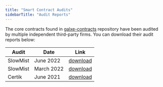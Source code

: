 ```yaml
---
title: "Smart Contract Audits"
sidebarTitle: "Audit Reports"
---
```


The core contracts found in [galxe-contracts](https://github.com/GalxeHQ/galxe-contracts) repository have been audited by multiple independent third-party firms. You can download their audit reports below:

| Audit    | Date       | Link                                                                                         |
| -------- | ---------- | -------------------------------------------------------------------------------------------- |
| SlowMist | June 2022  | [download](https://github.com/Galxe/docs/raw/main/files/audit-slowmist-gas-optimization.pdf) |
| SlowMist | March 2022 | [download](https://github.com/Galxe/docs/raw/main/files/audit-slowmist.pdf)                  |
| Certik   | June 2021  | [download](https://github.com/Galxe/docs/raw/main/files/audit-certik.pdf)                    |
